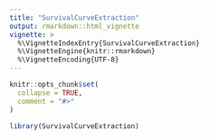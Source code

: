 ```yaml
---
title: "SurvivalCurveExtraction"
output: rmarkdown::html_vignette
vignette: >
  %\VignetteIndexEntry{SurvivalCurveExtraction}
  %\VignetteEngine{knitr::rmarkdown}
  %\VignetteEncoding{UTF-8}
---
```


```r
knitr::opts_chunk$set(
  collapse = TRUE,
  comment = "#>"
)
```

```r
library(SurvivalCurveExtraction)
```
